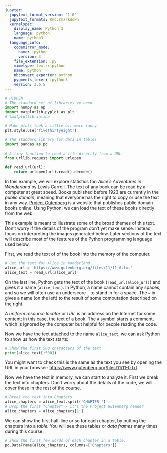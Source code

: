 ```yaml
---
jupyter:
  jupytext_format_version: '1.0'
  jupytext_formats: Rmd:rmarkdown
  kernelspec:
    display_name: Python 3
    language: python
    name: python3
  language_info:
    codemirror_mode:
      name: ipython
      version: 3
    file_extension: .py
    mimetype: text/x-python
    name: python
    nbconvert_exporter: python
    pygments_lexer: ipython3
    version: 3.6.5
---
```


```python
# HIDDEN
# The standard set of libraries we need
import numpy as np
import matplotlib.pyplot as plt
# %matplotlib inline

# Make plots look a little bit more fancy
plt.style.use('fivethirtyeight')

# The standard library for data in tables
import pandas as pd

# A tiny function to read a file directly from a URL
from urllib.request import urlopen

def read_url(url): 
    return urlopen(url).read().decode()
```

In this example, we will explore statistics for: *Alice's Adventures in
Wonderland* by Lewis Carroll.  The text of any book can be read by a computer
at great speed.  Books published before 1923 are currently in the *public
domain*, meaning that everyone has the right to copy or use the text in any
way. [Project Gutenberg](http://www.gutenberg.org/) is a website that
publishes public domain books online. Using Python, we can load the text of
these books directly from the web.

This example is meant to illustrate some of the broad themes of this text.
Don't worry if the details of the program don't yet make sense. Instead, focus
on interpreting the images generated below. Later sections of the text will
describe most of the features of the Python programming language used below.

First, we read the text of of the book into the memory of the computer.

```python
# Get the text for Alice in Wonderland
alice_url = 'https://www.gutenberg.org/files/11/11-0.txt'
alice_text = read_url(alice_url)
```

On the last line, Python gets the text of the book (`read_url(alice_url)`) and
gives it a name (`alice_text`). In Python, a name cannot contain any spaces,
and so we will often use an underscore `_` to stand in for a space. The `=` in
gives a name (on the left) to the result of some computation
described on the right.

A *uniform resource locator* or *URL* is an address on the Internet for some
content; in this case, the text of a book. The `#` symbol starts a comment,
which is ignored by the computer but helpful for people reading the code.

Now we have the text attached to the name `alice_text`, we can ask Python to
show us how the text starts:

```python
# Show the first 500 characters of the text
print(alice_text[:500])
```

You might want to check this is the same as the text you see by opening the
URL in your browser:
[https://www.gutenberg.org/files/11/11-0.txt](https://www.gutenberg.org/files/11/11-0.txt).


Now we have the text in memory, we can start to analyze it.  First we break
the text into chapters.  Don't worry about the details of the code, we will
cover these in the rest of the course.

```python
# Break the text into Chapters
alice_chapters = alice_text.split('CHAPTER ')
# Drop the first "Chapter" - it's the Project Gutenberg header
alice_chapters = alice_chapters[1:]
```

We can show the first half-line or so for each chapter, by putting the
chapters into a *table*.  You will see these tables or *data frames* many
times during this course.

```python
# Show the first few words of each chapter in a table.
pd.DataFrame(alice_chapters, columns=['Chapters'])
```
